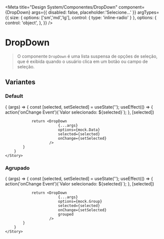 
<Meta 
    title="Design System/Componentes/DropDown" 
    component={DropDown} 
    args={{
        disabled: false,
        placeholder:'Selecione...'
    }}
    argTypes={{
        size: { 
            options: ['sm','md','lg'],
            control: {
                type: 'inline-radio'
            }
        },
        options: { 
            control: 'object',
        },
    }}
/>

# DropDown

> O componente `DropDown` é uma lista suspensa de opções de seleção, que é exibida quando o usuário clica em um botão ou campo de seleção. 

## Variantes

### Default

<Canvas withToolbar>
    <Story 
        name="Default"
    >
        {
            (args) => {
                const [selected, setSelected] = useState('');
                useEffect(() => {
                    action('onChange Event')(`Valor selecionado: ${selected}`);
                }, [selected])
                
                return <DropDown 
                            {...args} 
                            options={mock.Data}
                            selected={selected}
                            onChange={setSelected}
                        />
            }
        }
    </Story>
</Canvas>

<ArgsTable story="Default" />

### Agrupado

<Canvas withToolbar>
    <Story 
        name="Group"
    >
        {
            (args) => {
                const [selected, setSelected] = useState('');
                useEffect(() => {
                    action('onChange Event')(`Valor selecionado: ${selected}`);
                }, [selected])
                
                return <DropDown 
                            {...args} 
                            options={mock.Group}
                            selected={selected}
                            onChange={setSelected}
                            grouped
                        />
            }
        }
    </Story>
</Canvas>

<ArgsTable story="Group" />
